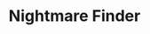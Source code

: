 ---
title: "Nightmare Finder"
meta_title: "Nightmare Finder craft"
description: "Craft de Nightmare Finder"
rank: "s"
draft: false
name: "Nightmare Finder"
recipe_img: "https://wiki.pokexgames.com/images/0/0b/Nightmare_Finder.png"
level: 106
craft_time: 7200
result: 1
value_npc: 1
ingredients:
  - name: "Hidden Relic"
    quantity: 102
    item_img: "https://wiki.pokexgames.com/images/3/3d/Hidden_Relic.png"
    value_npc: 1
  - name: "Dragon Slime"
    quantity: 10
    item_img: "https://wiki.pokexgames.com/images/3/3f/Dragon_Slime.png"
    value_npc: 1
  - name: "Small Eagle Feather"
    quantity: 10
    item_img: "https://wiki.pokexgames.com/images/e/e7/Small_Eagle_Feather.png"
    value_npc: 1
  - name: "Petite Leaves"
    quantity: 7
    item_img: "https://wiki.pokexgames.com/images/e/e4/Petite_Leaves.png"
    value_npc: 1
  - name: "Compressed Nightmare Gem"
    quantity: 2
    item_img: "https://wiki.pokexgames.com/images/7/70/Compressed_Nightmare_Gems.png"
    value_npc: 1
---
